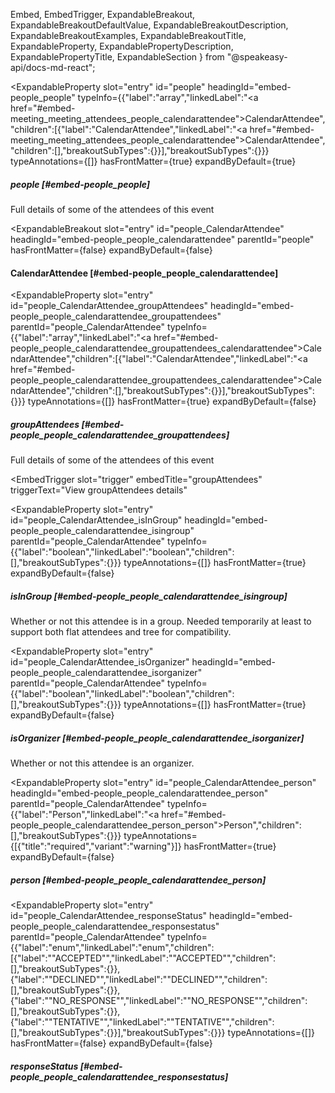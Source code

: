   Embed,
  EmbedTrigger,
  ExpandableBreakout,
  ExpandableBreakoutDefaultValue,
  ExpandableBreakoutDescription,
  ExpandableBreakoutExamples,
  ExpandableBreakoutTitle,
  ExpandableProperty,
  ExpandablePropertyDescription,
  ExpandablePropertyTitle,
  ExpandableSection
} from "@speakeasy-api/docs-md-react";

<ExpandableSection>

<ExpandableProperty
  slot="entry"
  id="people"
  headingId="embed-people_people"
  typeInfo={{"label":"array","linkedLabel":"<a href=\"#embed-meeting_meeting_attendees_people_calendarattendee\">CalendarAttendee</a>","children":[{"label":"CalendarAttendee","linkedLabel":"<a href=\"#embed-meeting_meeting_attendees_people_calendarattendee\">CalendarAttendee</a>","children":[],"breakoutSubTypes":{}}],"breakoutSubTypes":{}}}
  typeAnnotations={[]}
  hasFrontMatter={true}
  expandByDefault={true}
>

<ExpandablePropertyTitle slot="title">

##### people [#embed-people_people]

</ExpandablePropertyTitle>

<ExpandablePropertyDescription slot="description">

Full details of some of the attendees of this event

</ExpandablePropertyDescription>

</ExpandableProperty>

<ExpandableBreakout
  slot="entry"
  id="people_CalendarAttendee"
  headingId="embed-people_people_calendarattendee"
  parentId="people"
  hasFrontMatter={false}
  expandByDefault={false}
>

<ExpandableBreakoutTitle slot="title">

#### CalendarAttendee [#embed-people_people_calendarattendee]

</ExpandableBreakoutTitle>

<ExpandableBreakoutDescription slot="description">

</ExpandableBreakoutDescription>

<ExpandableBreakoutExamples slot="examples">

</ExpandableBreakoutExamples>

<ExpandableBreakoutDefaultValue slot="defaultValue">

</ExpandableBreakoutDefaultValue>

</ExpandableBreakout>

<ExpandableProperty
  slot="entry"
  id="people_CalendarAttendee_groupAttendees"
  headingId="embed-people_people_calendarattendee_groupattendees"
  parentId="people_CalendarAttendee"
  typeInfo={{"label":"array","linkedLabel":"<a href=\"#embed-people_people_calendarattendee_groupattendees_calendarattendee\">CalendarAttendee</a>","children":[{"label":"CalendarAttendee","linkedLabel":"<a href=\"#embed-people_people_calendarattendee_groupattendees_calendarattendee\">CalendarAttendee</a>","children":[],"breakoutSubTypes":{}}],"breakoutSubTypes":{}}}
  typeAnnotations={[]}
  hasFrontMatter={true}
  expandByDefault={false}
>

<ExpandablePropertyTitle slot="title">

##### groupAttendees [#embed-people_people_calendarattendee_groupattendees]

</ExpandablePropertyTitle>

<ExpandablePropertyDescription slot="description">

Full details of some of the attendees of this event

</ExpandablePropertyDescription>

<Embed slot="embed">

<EmbedTrigger
  slot="trigger"
  embedTitle="groupAttendees"
  triggerText="View groupAttendees details"
>

<Embedgroupattendees />

</EmbedTrigger>

</Embed>

</ExpandableProperty>

<ExpandableProperty
  slot="entry"
  id="people_CalendarAttendee_isInGroup"
  headingId="embed-people_people_calendarattendee_isingroup"
  parentId="people_CalendarAttendee"
  typeInfo={{"label":"boolean","linkedLabel":"boolean","children":[],"breakoutSubTypes":{}}}
  typeAnnotations={[]}
  hasFrontMatter={true}
  expandByDefault={false}
>

<ExpandablePropertyTitle slot="title">

##### isInGroup [#embed-people_people_calendarattendee_isingroup]

</ExpandablePropertyTitle>

<ExpandablePropertyDescription slot="description">

Whether or not this attendee is in a group. Needed temporarily at least to support both flat attendees and tree for compatibility.

</ExpandablePropertyDescription>

</ExpandableProperty>

<ExpandableProperty
  slot="entry"
  id="people_CalendarAttendee_isOrganizer"
  headingId="embed-people_people_calendarattendee_isorganizer"
  parentId="people_CalendarAttendee"
  typeInfo={{"label":"boolean","linkedLabel":"boolean","children":[],"breakoutSubTypes":{}}}
  typeAnnotations={[]}
  hasFrontMatter={true}
  expandByDefault={false}
>

<ExpandablePropertyTitle slot="title">

##### isOrganizer [#embed-people_people_calendarattendee_isorganizer]

</ExpandablePropertyTitle>

<ExpandablePropertyDescription slot="description">

Whether or not this attendee is an organizer.

</ExpandablePropertyDescription>

</ExpandableProperty>

<ExpandableProperty
  slot="entry"
  id="people_CalendarAttendee_person"
  headingId="embed-people_people_calendarattendee_person"
  parentId="people_CalendarAttendee"
  typeInfo={{"label":"Person","linkedLabel":"<a href=\"#embed-people_people_calendarattendee_person_person\">Person</a>","children":[],"breakoutSubTypes":{}}}
  typeAnnotations={[{"title":"required","variant":"warning"}]}
  hasFrontMatter={true}
  expandByDefault={false}
>

<ExpandablePropertyTitle slot="title">

##### person [#embed-people_people_calendarattendee_person]

</ExpandablePropertyTitle>

<Embed slot="embed">

<EmbedTrigger slot="trigger" embedTitle="person" triggerText="View person details">

<Embedperson />

</EmbedTrigger>

</Embed>

</ExpandableProperty>

<ExpandableProperty
  slot="entry"
  id="people_CalendarAttendee_responseStatus"
  headingId="embed-people_people_calendarattendee_responsestatus"
  parentId="people_CalendarAttendee"
  typeInfo={{"label":"enum","linkedLabel":"enum","children":[{"label":"\"ACCEPTED\"","linkedLabel":"\"ACCEPTED\"","children":[],"breakoutSubTypes":{}},{"label":"\"DECLINED\"","linkedLabel":"\"DECLINED\"","children":[],"breakoutSubTypes":{}},{"label":"\"NO_RESPONSE\"","linkedLabel":"\"NO_RESPONSE\"","children":[],"breakoutSubTypes":{}},{"label":"\"TENTATIVE\"","linkedLabel":"\"TENTATIVE\"","children":[],"breakoutSubTypes":{}}],"breakoutSubTypes":{}}}
  typeAnnotations={[]}
  hasFrontMatter={false}
  expandByDefault={false}
>

<ExpandablePropertyTitle slot="title">

##### responseStatus [#embed-people_people_calendarattendee_responsestatus]

</ExpandablePropertyTitle>

</ExpandableProperty>

</ExpandableSection>